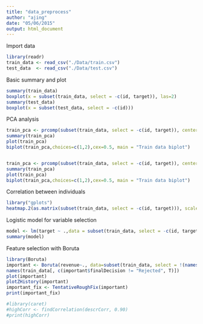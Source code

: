 ```yaml
---
title: "data_preprocess"
author: "ajing"
date: "05/06/2015"
output: html_document
---
```


Import data
```r
library(readr)
train_data <- read_csv("./Data/train.csv")
test_data  <- read_csv("./Data/test.csv")
```

Basic summary and plot
```r
summary(train_data)
boxplot(x = subset(train_data, select = -c(id, target)), las=2)
summary(test_data)
boxplot(x = subset(test_data, select = -c(id)))
```

PCA analysis
```r
train_pca <- prcomp(subset(train_data, select = -c(id, target)), center = TRUE, scale = TRUE) 
summary(train_pca)
plot(train_pca)
biplot(train_pca,choices=c(1,2),cex=0.5, main = "Train data biplot")


train_pca <- prcomp(subset(train_data, select = -c(id, target)), center = TRUE, scale = TRUE) 
summary(train_pca)
plot(train_pca)
biplot(train_pca,choices=c(1,2),cex=0.5, main = "Train data biplot")
```

Correlation between individuals
```r
library("gplots")
heatmap.2(as.matrix(subset(train_data, select = -c(id, target))), scale="column")
```

Logistic model for variable selection
```r
model <- lm(target ~ .,data = subset(train_data, select = -c(id, target)))
summary(model)
```


Feature selection with Boruta
```r
library(Boruta)
important <- Boruta(revenue~., data=subset(train_data, select = !(names(train_data) %in% c("Id", "City"))),  doTrace = 2, ntree = 300)
names(train_data[, c(important$finalDecision != "Rejected", T)])
plot(important)
plotZHistory(important)
important_fix <- TentativeRoughFix(important)
print(important_fix)
```


```r
#library(caret)
#highCorr <- findCorrelation(descrCorr, 0.90)
#print(highCorr)
```

